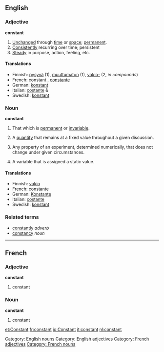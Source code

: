 ==English==

===Adjective===
'''constant'''
# [[unchanged|Unchanged]] through [[time]] or [[space]]; [[permanent]].
# [[consistently|Consistently]] recurring over time; persistent
# [[steady|Steady]] in purpose, action, feeling, etc.

====Translations====
*Finnish: [[pysyvä]] (1), [[muuttumaton]] (1), [[vakio-]] (2, ''in compounds'')
*French: constant {{m}}, [[constante]] {{f}}
*German: [[konstant]]
*Italian: [[costante]] {{m}} & {{f}}
*Swedish: [[konstant]]

===Noun===
'''constant'''
# That which is [[permanent]] or [[invariable]].
# {{algebra}} A [[quantity]] that remains at a fixed value throughout a given discussion.
# {{science}} Any property of an experiment, determined numerically, that does not change under given circumstances.
# {{computing}} A variable that is assigned a static value.

====Translations====
*Finnish: [[vakio]]
*French: constante {{f}}
*German: [[Konstante]] {{f}}
*Italian: [[costante]] {{f}}
*Swedish: [[konstant]] {{c}}

===Related terms===
* [[constantly]] ''adverb''
* [[constancy]] ''noun''
----

==French==

===Adjective===
'''constant'''

# constant

===Noun===
'''constant''' {{m}}

# constant

[[Category: English nouns]]
[[Category: English adjectives]]
[[Category: French adjectives]]
[[Category: French nouns]]

[[et:Constant]]
[[fr:constant]]
[[io:Constant]]
[[it:constant]]
[[nl:constant]]
